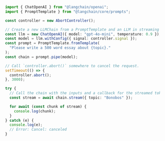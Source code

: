 ```typescript
import { ChatOpenAI } from "@langchain/openai";
import { PromptTemplate } from "@langchain/core/prompts";

const controller = new AbortController();

// Create a new LLMChain from a PromptTemplate and an LLM in streaming mode.
const llm = new ChatOpenAI({ model: "gpt-4o-mini", temperature: 0.9 });
const model = llm.withConfig({ signal: controller.signal });
const prompt = PromptTemplate.fromTemplate(
  "Please write a 500 word essay about {topic}."
);
const chain = prompt.pipe(model);

// Call `controller.abort()` somewhere to cancel the request.
setTimeout(() => {
  controller.abort();
}, 3000);

try {
  // Call the chain with the inputs and a callback for the streamed tokens
  const stream = await chain.stream({ topic: "Bonobos" });

  for await (const chunk of stream) {
    console.log(chunk);
  }
} catch (e) {
  console.log(e);
  // Error: Cancel: canceled
}
```
